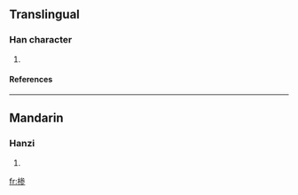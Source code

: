 ==Translingual==
===Han character===
{{Han char|rn=75|rad=木|as=08|sn=12|four=|canj=木戈大竹 (DIKH)}}
# {{defn|Han|sort=木08}}
====References====
{{Han ref|kx=0537.131|hdz=21242.021|uh=692E|ud=26926}}

----
==Mandarin==
===Hanzi===
{{cmn-hanzi|pin=[[sēn]] ([[sen1]])|wg=sen<sup>1</sup>}}
# {{defn|Mandarin}}

[[fr:椮]]